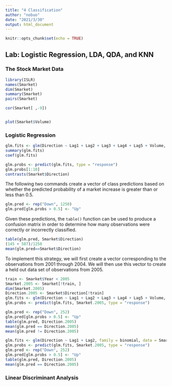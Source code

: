 ```yaml
---
title: "4 Classification"
author: "nobuo"
date: "2021/3/30"
output: html_document
---
```


```r
knitr::opts_chunk$set(echo = TRUE)
```

## Lab: Logistic Regression, LDA, QDA, and KNN

### The Stock Market Data

```r
library(ISLR)
names(Smarket)
dim(Smarket)
summary(Smarket)
pairs(Smarket)
```
```r
cor(Smarket[ ,-9])
```



```r
```
```r
plot(Smarket$Volume)
```
### Logistic Regression
```r
glm.fits <- glm(Direction ~ Lag1 + Lag2 + Lag3 + Lag4 + Lag5 + Volume, family = binomial, data = Smarket)
summary(glm.fits)
coef(glm.fits)
```
```r
glm.probs <- predict(glm.fits, type = "response")
glm.probs[1:10]
contrasts(Smarket$Direction)
```
The following two commands create a vector of class predictions based on whether the predicted probability of a market increase is greater than or less than 0.5.

```r
glm.pred <- rep("Down", 1250)
glm.pred[glm.probs > 0.5] <- "Up"
```
Given these predictions, the `table()` function can be used to produce a confusion matrix in order to determine how many observations were correctly or incorrectly classified.
```r
table(glm.pred, Smarket$Direction)
(145 + 507)/1250
mean(glm.pred==Smarket$Direction)

```
To implement this strategy, we will first create a vector corresponding to the observations from 2001 through 2004. We will then use this vector to create a held out data set of observations from 2005.

```r
train <- Smarket$Year < 2005
Smarket.2005 <- Smarket[!train, ]
dim(Smarket.2005)
Direction.2005 <- Smarket$Direction[!train]
glm.fits <- glm(Direction ~ Lag1 + Lag2 + Lag3 + Lag4 + Lag5 + Volume, family = binomial, data = Smarket, subset = train)
glm.probs <- predict(glm.fits, Smarket.2005, type = "response")

glm.pred <- rep("Down", 252)
glm.pred[glm.probs > 0.5] <- "Up"
table(glm.pred, Direction.2005)
mean(glm.pred == Direction.2005)
mean(glm.pred != Direction.2005)
```
```r
glm.fits <- glm(Direction ~ Lag1 + Lag2, family = binomial, data = Smarket, subset = train)
glm.probs <- predict(glm.fits, Smarket.2005, type = "response")
glm.pred <- rep("Down", 252)
glm.pred[glm.probs > 0.5] <- "Up"
table(glm.pred, Direction.2005)
mean(glm.pred == Direction.2005)
```
### Linear Discriminant Analysis


